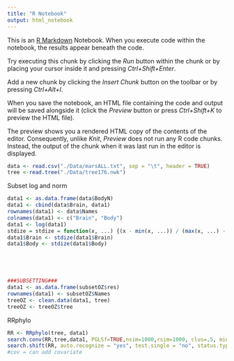 ```yaml
---
title: "R Notebook"
output: html_notebook
---
```


This is an [R Markdown](http://rmarkdown.rstudio.com) Notebook. When you execute code within the notebook, the results appear beneath the code. 

Try executing this chunk by clicking the *Run* button within the chunk or by placing your cursor inside it and pressing *Ctrl+Shift+Enter*. 

Add a new chunk by clicking the *Insert Chunk* button on the toolbar or by pressing *Ctrl+Alt+I*.

When you save the notebook, an HTML file containing the code and output will be saved alongside it (click the *Preview* button or press *Ctrl+Shift+K* to preview the HTML file).

The preview shows you a rendered HTML copy of the contents of the editor. Consequently, unlike *Knit*, *Preview* does not run any R code chunks. Instead, the output of the chunk when it was last run in the editor is displayed.


```r
data <- read.csv("./Data/marsALL.txt", sep = "\t", header = TRUE)
tree <-read.tree("./Data/tree176.nwk")
```

Subset log and norm
```r
data1 <- as.data.frame(data$BodyN)
data1 <- cbind(data$Brain, data1)
rownames(data1) <- data$Names
colnames(data1) <- c("Brain", "Body")
data1 <- log(data1)
stdize = stdize = function(x, ...) {(x - min(x, ...)) / (max(x, ...) - min(x, ...))}
data1$Brain <- stdize(data1$Brain)
data1$Body <- stdize(data1$Body)





###SUBSETTING###
data1 <- as.data.frame(subsetOZ$res)
rownames(data1) <- subsetOZ$Names
treeOZ <- clean.data(data1, tree)
treeOZ <- treeOZ$tree
```

RRphylo
```r
RR <- RRphylo(tree, data1)
search.conv(RR,tree,data1, PGLSf=TRUE,nsim=1000,rsim=1000, clus=.5, min.dist = 3, foldername ="Data")
search.shift(RR, auto.recognize = "yes", test.single = "no", status.type= "clade", nrep =5000, f=10, foldername ="Data")
#cov = can add covariate
```


